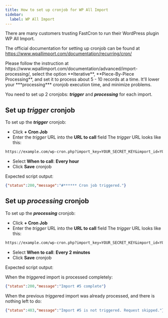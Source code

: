 ```yaml
---
title: How to set up cronjob for WP All Import
sidebar:
  label: WP All Import
---
```



There are many customers trusting FastCron to run their WordPress plugin WP All Import.

The official documentation for setting up cronjob can be found at
https://www.wpallimport.com/documentation/recurring/cron/

<Aside type='tip'>
Please follow the instruction at https://www.wpallimport.com/documentation/advanced/import-processing/, select the option **Iterative**, **Piece-By-Piece Processing**, and set it to process about 5 - 10 records at a time. It'll lower your ***processing*** cronjob execution time, and minimize problems.
</Aside>

You need to set up 2 cronjobs: ***trigger*** and ***processing*** for each import.

## Set up *trigger* cronjob
To set up the ***trigger*** cronjob:

- Click **+ Cron Job**
- Enter the *trigger* URL into the **URL to call** field
The *trigger* URL looks like this:
```txt "YOUR_SECRET_KEY" "YOUR_IMPORT_ID"
https://example.com/wp-cron.php?import_key=YOUR_SECRET_KEY&import_id=YOUR_IMPORT_ID&action=trigger
```
- Select **When to call**: **Every hour**
- Click **Save** cronjob

Expected script output:
```json
{"status":200,"message":"#****** Cron job triggered."}
```

## Set up *processing* cronjob
To set up the ***processing*** cronjob:

- Click **+ Cron Job**
- Enter the *trigger* URL into the **URL to call** field
The *trigger* URL looks like this:
```txt "YOUR_SECRET_KEY" "YOUR_IMPORT_ID"
https://example.com/wp-cron.php?import_key=YOUR_SECRET_KEY&import_id=YOUR_IMPORT_ID&action=processing
```
- Select **When to call**: **Every 2 minutes**
- Click **Save** cronjob

Expected script output:

When the *trigger*ed import is processed completely:

```json
{"status":200,"message":"Import #5 complete"}
```

When the previous *trigger*ed import was already processed, and there is nothing left to do:

```json
{"status":403,"message":"Import #5 is not triggered. Request skipped."}
```